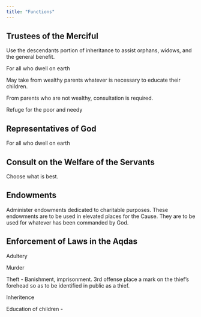 ```yaml
---
title: "Functions"
---
```


## Trustees of the Merciful

Use the descendants portion of inheritance to assist orphans, widows, and the general benefit.

For all who dwell on earth

May take from wealthy parents whatever is necessary to educate their children.

From parents who are not wealthy, consultation is required.

Refuge for the poor and needy

## Representatives of God

For all who dwell on earth

## Consult on the Welfare of the Servants

Choose what is best.

## Endowments

Administer endowments dedicated to charitable purposes. These endowments are to be used in elevated places for the Cause. They are to be used for whatever has been commanded by God.

## Enforcement of Laws in the Aqdas

Adultery

Murder

Theft - Banishment, imprisonment. 3rd offense place a mark on the thief's forehead so as to be identified in public as a thief.

Inheritence

Education of children -
